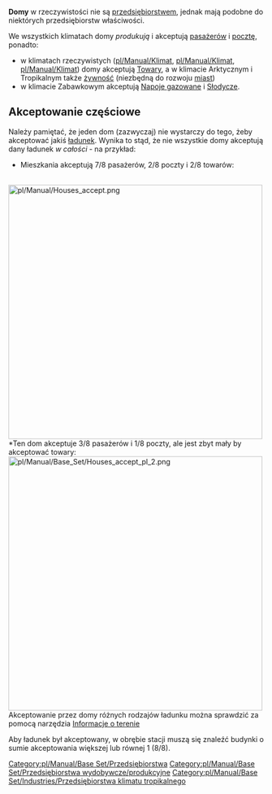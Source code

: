 {{pl/Informacja| Ten artykuł opisuje domy jako przedsiębiorstwo. Zobacz też: [[pl/Manual/Miasta|Miasto]]}}


{{pl/Manual/Base Set/Przedsiębiorstwa|name=Domy
|image=pl/Manual/Base Set/Houses diff.png
|caption=Umiarkowany, Arktyczny,<br> Tropikalny i Zabawwkowy
|climates=[[pl/Manual/Klimat]], [[pl/Manual/Klimat]], [[pl/Manual/Klimat]], [[pl/Manual/Klimat]]
|accepts=[[pl/Manual/Base Set/Cargos/Pasażerowie|Pasażerowie]], [[pl/Manual/Base Set/Cargos/Poczta|Poczta]] (wszystkie klimaty)<br> [[pl/Manual/Base Set/Cargos/Towary|Towary]] (wszystkie klimaty oprócz Zabawkowego)<br>[[pl/Manual/Base Set/Cargos/Żywność|Żywność]] (Arktyczny i Tropikalny)<br> [[pl/Manual/Base Set/Cargos/Napoje gazowane|Napoje gazowane]] i [[pl/Manual/Base Set/Cargos/Słodycze|Słodycze]] (tylko Zabawkowy)
|produces=[[pl/Manual/Base Set/Cargos/Drewno|Drewno]]
}}
'''Domy''' w rzeczywistości nie są [[pl/Manual/Przedsiębiorstwa|przedsiębiorstwem]], jednak mają podobne do niektórych przedsiębiorstw właściwości.

We wszystkich klimatach domy ''produkują'' i akceptują [[pl/Manual/Base Set/Cargos/Pasażerowie|pasażerów]] i [[pl/Manual/Base Set/Cargos/Poczta|pocztę]], ponadto: 
*w klimatach rzeczywistych ([[pl/Manual/Klimat]], [[pl/Manual/Klimat]], [[pl/Manual/Klimat]]) domy akceptują [[pl/Manual/Base Set/Cargos/Towary|Towary]], a w klimacie Arktycznym i Tropikalnym także [[pl/Manual/Base Set/Cargos/Żywność|żywność]] (niezbędną do rozwoju [[pl/Manual/Miasta|miast]])
* w klimacie Zabawkowym akceptują [[pl/Manual/Base Set/Cargos/Napoje gazowane|Napoje gazowane]] i [[pl/Manual/Base Set/Cargos/Słodycze|Słodycze]].

==Akceptowanie częściowe==

Należy pamiętać, że jeden dom (zazwyczaj) nie wystarczy do tego, żeby akceptować jakiś [[pl/Manual/Ładunek|ładunek]]. Wynika to stąd, że nie wszystkie domy akceptują dany ładunek ''w całości'' - na przykład: 
*Mieszkania akceptują 7/8 pasażerów, 2/8 poczty i 2/8 towarów:
<br>
[[File:pl/Manual/Houses accept.png|none|500px|thumb|left]]
<br>
*Ten dom akceptuje 3/8 pasażerów i 1/8 poczty, ale jest zbyt mały by akceptować towary:
<br>
[[File:pl/Manual/Base Set/Houses accept pl 2.png|none|500px|thumb|left]]
<br>
Akceptowanie przez domy różnych rodzajów ładunku można sprawdzić za pomocą narzędzia [[pl/Manual/Informacja o terenie|Informacje o terenie]]

Aby ładunek był akceptowany, w obrębie stacji muszą się znaleźć budynki o sumie akceptowania większej lub równej 1 (8/8).

{{pl/Manual/Navbox Industries}}

[[Category:pl/Manual/Base Set/Przedsiębiorstwa]]
[[Category:pl/Manual/Base Set/Przedsiębiorstwa wydobywcze/produkcyjne]]
[[Category:pl/Manual/Base Set/Industries/Przedsiębiorstwa klimatu tropikalnego]]
